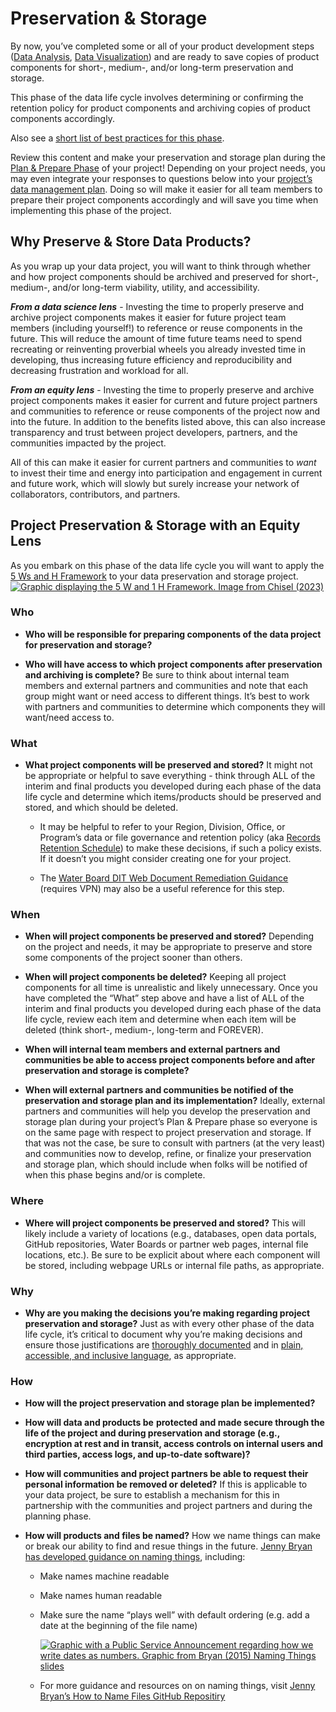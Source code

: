 # Preservation & Storage

By now, you’ve completed some or all of your product development steps ([Data Analysis](https://cawaterboarddatacenter.github.io/equity-data-handbook/assure-analyze/analysis.html), [Data Visualization](https://cawaterboarddatacenter.github.io/equity-data-handbook/assure-analyze/vis.html)) and are ready to save copies of product components for short-, medium-, and/or long-term preservation and storage.

This phase of the data life cycle involves determining or confirming the retention policy for product components and archiving copies of product components accordingly.

Also see a [short list of best practices for this phase](https://cawaterboarddatacenter.github.io/equity-data-handbook/get-started/best-practice.html#preserve-store).

Review this content and make your preservation and storage plan during the [Plan & Prepare Phase](https://cawaterboarddatacenter.github.io/equity-data-handbook/plan-prep/) of your project! Depending on your project needs, you may even integrate your responses to questions below into your [project's data management plan](https://cawaterboarddatacenter.github.io/equity-data-handbook/plan-prep/prep.html). Doing so will make it easier for all team members to prepare their project components accordingly and will save you time when implementing this phase of the project.

## Why Preserve & Store Data Products? 

As you wrap up your data project, you will want to think through whether and how project components should be archived and preserved for short-, medium-, and/or long-term viability, utility, and accessibility.

***From a data science lens*** - Investing the time to properly preserve and archive project components makes it easier for future project team members (including yourself!) to reference or reuse components in the future. This will reduce the amount of time future teams need to spend recreating or reinventing proverbial wheels you already invested time in developing, thus increasing future efficiency and reproducibility and decreasing frustration and workload for all.

***From an equity lens*** - Investing the time to properly preserve and archive project components makes it easier for current and future project partners and communities to reference or reuse components of the project now and into the future. In addition to the benefits listed above, this can also increase transparency and trust between project developers, partners, and the communities impacted by the project.

All of this can make it easier for current partners and communities to *want* to invest their time and energy into participation and engagement in current and future work, which will slowly but surely increase your network of collaborators, contributors, and partners.

## Project Preservation & Storage with an Equity Lens

As you embark on this phase of the data life cycle you will want to apply the [5 Ws and H Framework](https://chisellabs.com/glossary/what-is-5-ws-and-h-framework/) to your data preservation and storage project. [![Graphic displaying the 5 W and 1 H Framework. Image from Chisel (2023)](images/5W-1H-framework.png)](https://chisellabs.com/glossary/what-is-5-ws-and-h-framework/)

### Who 

-   **Who will be responsible for preparing components of the data project for preservation and storage?**

-   **Who will have access to which project components after preservation and archiving is complete?** Be sure to think about internal team members and external partners and communities and note that each group might want or need access to different things. It's best to work with partners and communities to determine which components they will want/need access to.

### What

-   **What project components will be preserved and stored?** It might not be appropriate or helpful to save everything - think through ALL of the interim and final products you developed during each phase of the data life cycle and determine which items/products should be preserved and stored, and which should be deleted.

    -   It may be helpful to refer to your Region, Division, Office, or Program's data or file governance and retention policy (aka [Records Retention Schedule](https://www.sos.ca.gov/archives/records-management-and-appraisal/records-management-handbook/chapter-6)) to make these decisions, if such a policy exists. If it doesn't you might consider creating one for your project.

    -   The [Water Board DIT Web Document Remediation Guidance](https://waternet.waterboards.ca.gov/dit/websupport/accessibility/docs/guides/remediation_guidance_spreadsheet_v1_3.pdf) (requires VPN) may also be a useful reference for this step.

### When

-   **When will project components be preserved and stored?** Depending on the project and needs, it may be appropriate to preserve and store some components of the project sooner than others.

-   **When will project components be deleted?** Keeping all project components for all time is unrealistic and likely unnecessary. Once you have completed the "What" step above and have a list of ALL of the interim and final products you developed during each phase of the data life cycle, review each item and determine when each item will be deleted (think short-, medium-, long-term and FOREVER).

-   **When will internal team members and external partners and communities be able to access project components before and after preservation and storage is complete?**

-   **When will external partners and communities be notified of the preservation and storage plan and its implementation?** Ideally, external partners and communities will help you develop the preservation and storage plan during your project's Plan & Prepare phase so everyone is on the same page with respect to project preservation and storage. If that was not the case, be sure to consult with partners (at the very least) and communities now to develop, refine, or finalize your preservation and storage plan, which should include when folks will be notified of when this phase begins and/or is complete.

### Where

-   **Where will project components be preserved and stored?** This will likely include a variety of locations (e.g., databases, open data portals, GitHub repositories, Water Boards or partner web pages, internal file locations, etc.). Be sure to be explicit about where each component will be stored, including webpage URLs or internal file paths, as appropriate.

### Why

-   **Why are you making the decisions you're making regarding project preservation and storage?** Just as with every other phase of the data life cycle, it's critical to document why you're making decisions and ensure those justifications are [thoroughly documented](https://cawaterboarddatacenter.github.io/equity-data-handbook/documentation.html) and in [plain, accessible, and inclusive language](https://cawaterboarddatacenter.github.io/equity-data-handbook/assure-analyze/vis.html#use-plain-accessible-and-inclusive-language), as appropriate.

### How

-   **How will the project preservation and storage plan be implemented?**

-   **How will data and products be** **protected and made secure through the life of the project and during preservation and storage (e.g., encryption at rest and in transit, access controls on internal users and third parties, access logs, and up-to-date software)?**

-   **How will communities and project partners be able to request their personal information be removed or deleted?** If this is applicable to your data project, be sure to establish a mechanism for this in partnership with the communities and project partners and during the planning phase.

-   **How will products and files be named?** How we name things can make or break our ability to find and resue things in the future. [Jenny Bryan has developed guidance on naming things](https://speakerdeck.com/jennybc/how-to-name-files), including:

    -   Make names machine readable

    -   Make names human readable

    -   Make sure the name "plays well" with default ordering (e.g. add a date at the beginning of the file name)

        [![Graphic with a Public Service Announcement regarding how we write dates as numbers. Graphic from Bryan (2015) Naming Things slides](images/dates-psa_jenny-bryan.png)](https://speakerdeck.com/jennybc/how-to-name-files?slide=21)

    -   For more guidance and resources on on naming things, visit [Jenny Bryan's How to Name Files GitHub Repositiry](https://github.com/jennybc/how-to-name-files?tab=readme-ov-file#how-to-name-files)
